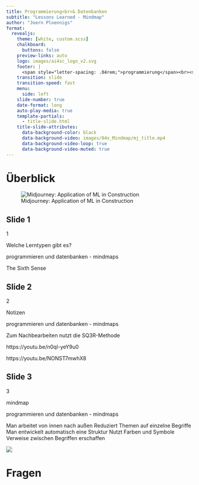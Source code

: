 ```yaml
---
title: Programmierung<br>& Datenbanken
subtitle: "Lessons Learned - Mindmap"
author: "Joern Ploennigs"
format:
  revealjs:
    theme: [white, custom.scss]
    chalkboard: 
      buttons: false
    preview-links: auto
    logo: images/ai4sc_logo_v2.svg
    footer: |
      <span style="letter-spacing: .04rem;">programmierung</span><br><span style="letter-spacing: .0rem;">und datenbanken</span>
    transition: slide
    transition-speed: fast
    menu:
      side: left
    slide-number: true
    date-format: long
    auto-play-media: true
    template-partials:
      - title-slide.html
    title-slide-attributes:
      data-background-color: black
      data-background-video: images/04x_Mindmap/mj_title.mp4
      data-background-video-loop: true
      data-background-video-muted: true
---
```


 
# Überblick {background="#333"}
<div class="midjourneyXX_frame">
![Midjourney: Application of ML in Construction](images/ueberblick/mj_application_of_machine_learning_in_construction.png){class="midjourneyXX"}
</div>



## Slide 1


1

Welche Lerntypen  gibt es?

programmieren und datenbanken - mindmaps

The Sixth Sense

## Slide 2


2

Notizen

programmieren und datenbanken - mindmaps

Zum Nachbearbeiten nutzt die SQ3R-Methode

https://youtu.be/n0ql-yeY9u0

https://youtu.be/NONST7mwhX8

## Slide 3


3

mindmap

programmieren und datenbanken - mindmaps

Man arbeitet von innen nach außen
Reduziert Themen auf einzelne Begriffe
Man entwickelt automatisch eine Struktur
Nutzt Farben und Symbole
Verweise zwischen Begriffen erschaffen

![](images/04x_Mindmap/image_1.jpg)




# Fragen {background="#000" background-video="images/mj_questions.mp4" background-video-loop="true" background-video-muted="true"} 
